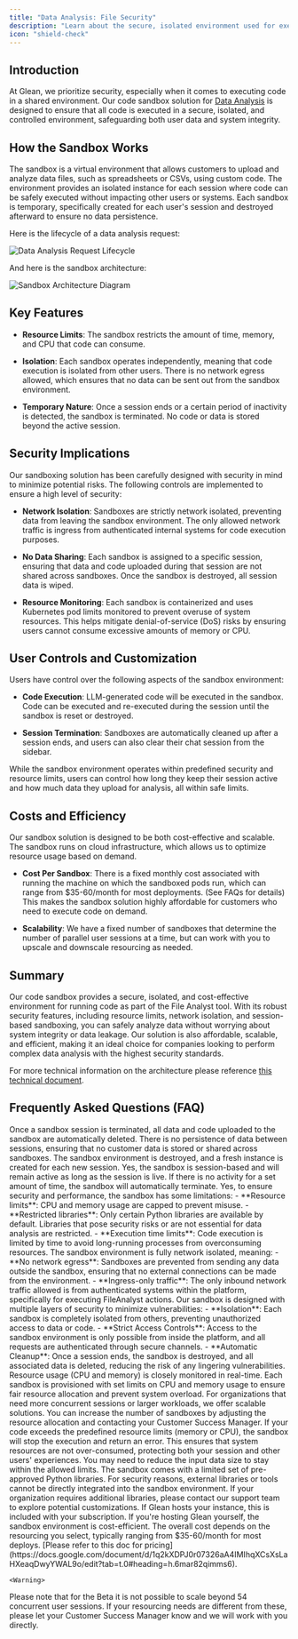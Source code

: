 ```yaml
---
title: "Data Analysis: File Security"
description: "Learn about the secure, isolated environment used for executing code in Glean's Data Analysis feature"
icon: "shield-check"
---
```


## Introduction

At Glean, we prioritize security, especially when it comes to executing code in a shared environment. Our code sandbox solution for [Data Analysis](https://help.glean.com/en/articles/10115187-data-analysis-for-structured-files) is designed to ensure that all code is executed in a secure, isolated, and controlled environment, safeguarding both user data and system integrity.

## How the Sandbox Works

The sandbox is a virtual environment that allows customers to upload and analyze data files, such as spreadsheets or CSVs, using custom code. The environment provides an isolated instance for each session where code can be safely executed without impacting other users or systems. Each sandbox is temporary, specifically created for each user's session and destroyed afterward to ensure no data persistence.

Here is the lifecycle of a data analysis request:

<Frame>
 <img 
   src="https://downloads.intercomcdn.com/i/o/ust8wgzi/1248401361/0e42a914c414b805fdbc9331d088/AGV_vUde4y_HJQqrnFi_qXN5cempOYWFrX-qJYb7uAf2wixkDmIPc8BADm3lMWFYewIQZbhnTxLp8uRotfB0jhcAQKeLHu_v0AopHK17lY71yfEnZElkSDBRNeRZ1bQ-67UmX61qU1mWYweQgT42NSiH5lpsPg_42uNt-3Ds2048"
   alt="Data Analysis Request Lifecycle"
 />
</Frame>

And here is the sandbox architecture:

<Frame>
 <img 
   src="https://downloads.intercomcdn.com/i/o/ust8wgzi/1248400527/6aee98c4fb5535f77cf15ad0a2cb/AGV_vUflLQyZaUpu65zSw_yPjZchJT3dY2VlPB0RiTYt9NcWlmcfr-DxHYCjZphQ3wJZQPQmMxenFNN3qQtDEpb6LE1oyDwykvyTMQUmLciEdh5CeD3F8BXrYG3zikxlMdicjPVF_9xNxAIiEQ4Y3aynE4adb2r70J7e"
   alt="Sandbox Architecture Diagram"
 />
</Frame>

## Key Features

- **Resource Limits**: The sandbox restricts the amount of time, memory, and CPU that code can consume.

- **Isolation**: Each sandbox operates independently, meaning that code execution is isolated from other users. There is no network egress allowed, which ensures that no data can be sent out from the sandbox environment.

- **Temporary Nature**: Once a session ends or a certain period of inactivity is detected, the sandbox is terminated. No code or data is stored beyond the active session.

## Security Implications

Our sandboxing solution has been carefully designed with security in mind to minimize potential risks. The following controls are implemented to ensure a high level of security:

- **Network Isolation**: Sandboxes are strictly network isolated, preventing data from leaving the sandbox environment. The only allowed network traffic is ingress from authenticated internal systems for code execution purposes.

- **No Data Sharing**: Each sandbox is assigned to a specific session, ensuring that data and code uploaded during that session are not shared across sandboxes. Once the sandbox is destroyed, all session data is wiped.

- **Resource Monitoring**: Each sandbox is containerized and uses Kubernetes pod limits monitored to prevent overuse of system resources. This helps mitigate denial-of-service (DoS) risks by ensuring users cannot consume excessive amounts of memory or CPU.

## User Controls and Customization

Users have control over the following aspects of the sandbox environment:

- **Code Execution**: LLM-generated code will be executed in the sandbox. Code can be executed and re-executed during the session until the sandbox is reset or destroyed.

- **Session Termination**: Sandboxes are automatically cleaned up after a session ends, and users can also clear their chat session from the sidebar.

While the sandbox environment operates within predefined security and resource limits, users can control how long they keep their session active and how much data they upload for analysis, all within safe limits.

## Costs and Efficiency

Our sandbox solution is designed to be both cost-effective and scalable. The sandbox runs on cloud infrastructure, which allows us to optimize resource usage based on demand.

- **Cost Per Sandbox**: There is a fixed monthly cost associated with running the machine on which the sandboxed pods run, which can range from $35-60/month for most deployments. (See FAQs for details) This makes the sandbox solution highly affordable for customers who need to execute code on demand.

- **Scalability**: We have a fixed number of sandboxes that determine the number of parallel user sessions at a time, but can work with you to upscale and downscale resourcing as needed.

## Summary

Our code sandbox provides a secure, isolated, and cost-effective environment for running code as part of the File Analyst tool. With its robust security features, including resource limits, network isolation, and session-based sandboxing, you can safely analyze data without worrying about system integrity or data leakage. Our solution is also affordable, scalable, and efficient, making it an ideal choice for companies looking to perform complex data analysis with the highest security standards.

For more technical information on the architecture please reference [this technical document](https://docs.google.com/document/d/16inY8iDhOrytUvf8BSCxrX8pgMnMNxBBX5P5_dWmeRY/edit).

## Frequently Asked Questions (FAQ)

<AccordionGroup>
  <Accordion title="What happens to my data after a session ends?">
    Once a sandbox session is terminated, all data and code uploaded to the sandbox are automatically deleted. There is no persistence of data between sessions, ensuring that no customer data is stored or shared across sandboxes. The sandbox environment is destroyed, and a fresh instance is created for each new session.
  </Accordion>
  
  <Accordion title="Can I control how long the sandbox stays active?">
    Yes, the sandbox is session-based and will remain active as long as the session is live. If there is no activity for a set amount of time, the sandbox will automatically terminate.
  </Accordion>
  
  <Accordion title="Are there any limitations on the code I can run?">
    Yes, to ensure security and performance, the sandbox has some limitations:
    - **Resource limits**: CPU and memory usage are capped to prevent misuse.
    - **Restricted libraries**: Only certain Python libraries are available by default. Libraries that pose security risks or are not essential for data analysis are restricted.
    - **Execution time limits**: Code execution is limited by time to avoid long-running processes from overconsuming resources.
  </Accordion>
  
  <Accordion title="What kind of network restrictions does the sandbox have?">
    The sandbox environment is fully network isolated, meaning:
    - **No network egress**: Sandboxes are prevented from sending any data outside the sandbox, ensuring that no external connections can be made from the environment.
    - **Ingress-only traffic**: The only inbound network traffic allowed is from authenticated systems within the platform, specifically for executing FileAnalyst actions.
  </Accordion>
  
  <Accordion title="How does the sandbox handle security vulnerabilities?">
    Our sandbox is designed with multiple layers of security to minimize vulnerabilities:
    - **Isolation**: Each sandbox is completely isolated from others, preventing unauthorized access to data or code.
    - **Strict Access Controls**: Access to the sandbox environment is only possible from inside the platform, and all requests are authenticated through secure channels.
    - **Automatic Cleanup**: Once a session ends, the sandbox is destroyed, and all associated data is deleted, reducing the risk of any lingering vulnerabilities.
  </Accordion>
  
  <Accordion title="How is resource usage monitored in the sandbox?">
    Resource usage (CPU and memory) is closely monitored in real-time. Each sandbox is provisioned with set limits on CPU and memory usage to ensure fair resource allocation and prevent system overload.
  </Accordion>
  
  <Accordion title="What if my organization needs more concurrent sessions?">
    For organizations that need more concurrent sessions or larger workloads, we offer scalable solutions. You can increase the number of sandboxes by adjusting the resource allocation and contacting your Customer Success Manager.
  </Accordion>
  
  <Accordion title="What happens if the sandbox reaches its resource limits?">
    If your code exceeds the predefined resource limits (memory or CPU), the sandbox will stop the execution and return an error. This ensures that system resources are not over-consumed, protecting both your session and other users' experiences. You may need to reduce the input data size to stay within the allowed limits.
  </Accordion>
  
  <Accordion title="Can I integrate third-party tools or libraries into the sandbox?">
    The sandbox comes with a limited set of pre-approved Python libraries. For security reasons, external libraries or tools cannot be directly integrated into the sandbox environment. If your organization requires additional libraries, please contact our support team to explore potential customizations.
  </Accordion>
  
  <Accordion title="How much does the sandbox cost?">
    If Glean hosts your instance, this is included with your subscription. If you're hosting Glean yourself, the sandbox environment is cost-efficient. The overall cost depends on the resourcing you select, typically ranging from $35-60/month for most deploys.
    [Please refer to this doc for pricing](https://docs.google.com/document/d/1q2kXDPJ0r07326aA4IMIhqXCsXsLaHXeaqDwyYWAL9o/edit?tab=t.0#heading=h.6mar82qimms6).

    <Warning>
Please note that for the Beta it is not possible to scale beyond 54 concurrent user sessions. If your resourcing needs are different from these, please let your Customer Success Manager know and we will work with you directly.
</Warning>
  </Accordion>
</AccordionGroup>

